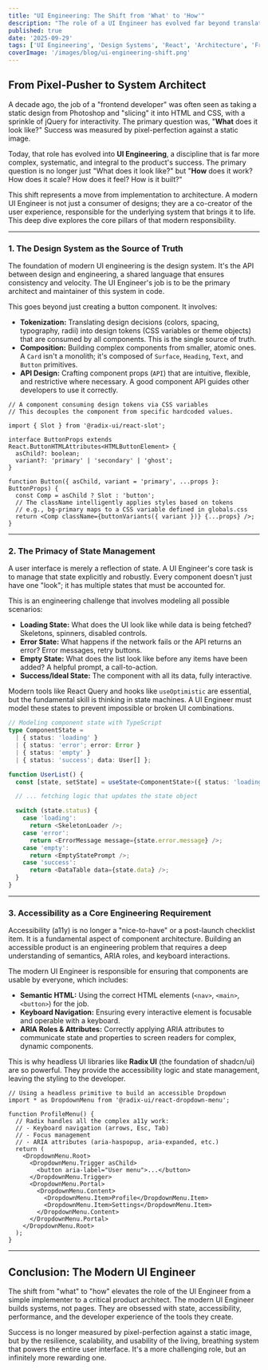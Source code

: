 ```yaml
---
title: "UI Engineering: The Shift from 'What' to 'How'"
description: "The role of a UI Engineer has evolved far beyond translating mockups into code. Today, it's about building robust, scalable, and accessible systems. This is a deep dive into the modern responsibilities that define the craft."
published: true
date: '2025-09-29'
tags: ['UI Engineering', 'Design Systems', 'React', 'Architecture', 'Frontend']
coverImage: '/images/blog/ui-engineering-shift.png'
---
```


## From Pixel-Pusher to System Architect

A decade ago, the job of a "frontend developer" was often seen as taking a static design from Photoshop and "slicing" it into HTML and CSS, with a sprinkle of jQuery for interactivity. The primary question was, "**What** does it look like?" Success was measured by pixel-perfection against a static image.

Today, that role has evolved into **UI Engineering**, a discipline that is far more complex, systematic, and integral to the product's success. The primary question is no longer just "What does it look like?" but "**How** does it work? How does it scale? How does it feel? How is it built?"

This shift represents a move from implementation to architecture. A modern UI Engineer is not just a consumer of designs; they are a co-creator of the user experience, responsible for the underlying system that brings it to life. This deep dive explores the core pillars of that modern responsibility.

---

### 1. The Design System as the Source of Truth

The foundation of modern UI engineering is the design system. It's the API between design and engineering, a shared language that ensures consistency and velocity. The UI Engineer's job is to be the primary architect and maintainer of this system in code.

This goes beyond just creating a button component. It involves:

- **Tokenization:** Translating design decisions (colors, spacing, typography, radii) into design tokens (CSS variables or theme objects) that are consumed by all components. This is the single source of truth.
- **Composition:** Building complex components from smaller, atomic ones. A `Card` isn't a monolith; it's composed of `Surface`, `Heading`, `Text`, and `Button` primitives.
- **API Design:** Crafting component props (`API`) that are intuitive, flexible, and restrictive where necessary. A good component API guides other developers to use it correctly.

```tsx
// A component consuming design tokens via CSS variables
// This decouples the component from specific hardcoded values.

import { Slot } from '@radix-ui/react-slot';

interface ButtonProps extends React.ButtonHTMLAttributes<HTMLButtonElement> {
  asChild?: boolean;
  variant?: 'primary' | 'secondary' | 'ghost';
}

function Button({ asChild, variant = 'primary', ...props }: ButtonProps) {
  const Comp = asChild ? Slot : 'button';
  // The className intelligently applies styles based on tokens
  // e.g., bg-primary maps to a CSS variable defined in globals.css
  return <Comp className={buttonVariants({ variant })} {...props} />;
}
```

---

### 2. The Primacy of State Management

A user interface is merely a reflection of state. A UI Engineer's core task is to manage that state explicitly and robustly. Every component doesn't just have one "look"; it has multiple states that must be accounted for.

This is an engineering challenge that involves modeling all possible scenarios:

- **Loading State:** What does the UI look like while data is being fetched? Skeletons, spinners, disabled controls.
- **Error State:** What happens if the network fails or the API returns an error? Error messages, retry buttons.
- **Empty State:** What does the list look like before any items have been added? A helpful prompt, a call-to-action.
- **Success/Ideal State:** The component with all its data, fully interactive.

Modern tools like React Query and hooks like `useOptimistic` are essential, but the fundamental skill is thinking in state machines. A UI Engineer must model these states to prevent impossible or broken UI combinations.

```typescript
// Modeling component state with TypeScript
type ComponentState =
  | { status: 'loading' }
  | { status: 'error'; error: Error }
  | { status: 'empty' }
  | { status: 'success'; data: User[] };

function UserList() {
  const [state, setState] = useState<ComponentState>({ status: 'loading' });

  // ... fetching logic that updates the state object

  switch (state.status) {
    case 'loading':
      return <SkeletonLoader />;
    case 'error':
      return <ErrorMessage message={state.error.message} />;
    case 'empty':
      return <EmptyStatePrompt />;
    case 'success':
      return <DataTable data={state.data} />;
  }
}
```

---

### 3. Accessibility as a Core Engineering Requirement

Accessibility (a11y) is no longer a "nice-to-have" or a post-launch checklist item. It is a fundamental aspect of component architecture. Building an accessible product is an engineering problem that requires a deep understanding of semantics, ARIA roles, and keyboard interactions.

The modern UI Engineer is responsible for ensuring that components are usable by everyone, which includes:

- **Semantic HTML:** Using the correct HTML elements (`<nav>`, `<main>`, `<button>`) for the job.
- **Keyboard Navigation:** Ensuring every interactive element is focusable and operable with a keyboard.
- **ARIA Roles & Attributes:** Correctly applying ARIA attributes to communicate state and properties to screen readers for complex, dynamic components.

This is why headless UI libraries like **Radix UI** (the foundation of shadcn/ui) are so powerful. They provide the accessibility logic and state management, leaving the styling to the developer.

```tsx
// Using a headless primitive to build an accessible Dropdown
import * as DropdownMenu from '@radix-ui/react-dropdown-menu';

function ProfileMenu() {
  // Radix handles all the complex a11y work:
  // - Keyboard navigation (arrows, Esc, Tab)
  // - Focus management
  // - ARIA attributes (aria-haspopup, aria-expanded, etc.)
  return (
    <DropdownMenu.Root>
      <DropdownMenu.Trigger asChild>
        <button aria-label="User menu">...</button>
      </DropdownMenu.Trigger>
      <DropdownMenu.Portal>
        <DropdownMenu.Content>
          <DropdownMenu.Item>Profile</DropdownMenu.Item>
          <DropdownMenu.Item>Settings</DropdownMenu.Item>
        </DropdownMenu.Content>
      </DropdownMenu.Portal>
    </DropdownMenu.Root>
  );
}
```

---

## Conclusion: The Modern UI Engineer

The shift from "what" to "how" elevates the role of the UI Engineer from a simple implementer to a critical product architect. The modern UI Engineer builds systems, not pages. They are obsessed with state, accessibility, performance, and the developer experience of the tools they create.

Success is no longer measured by pixel-perfection against a static image, but by the resilience, scalability, and usability of the living, breathing system that powers the entire user interface. It's a more challenging role, but an infinitely more rewarding one.
